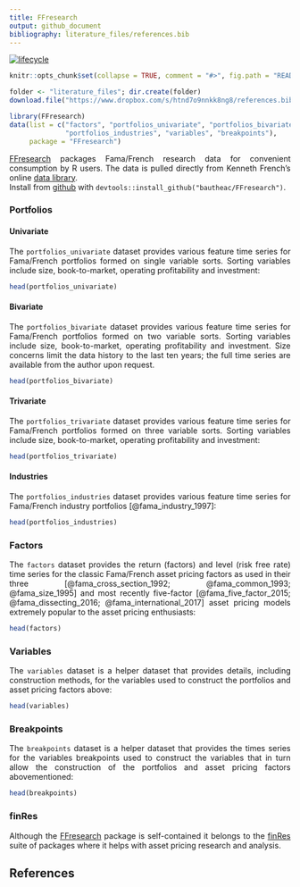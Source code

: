 ```yaml
---
title: FFresearch
output: github_document
bibliography: literature_files/references.bib
---
```


[![lifecycle](https://img.shields.io/badge/lifecycle-experimental-orange.svg)](https://www.tidyverse.org/lifecycle/#experimental)

```r
knitr::opts_chunk$set(collapse = TRUE, comment = "#>", fig.path = "README-")

folder <- "literature_files"; dir.create(folder)
download.file("https://www.dropbox.com/s/htnd7o9nnkk8ng8/references.bib?dl=1", paste(folder, "references.bib", sep = "/"))

library(FFresearch)
data(list = c("factors", "portfolios_univariate", "portfolios_bivariate", "portfolios_trivariate", 
              "portfolios_industries", "variables", "breakpoints"), 
     package = "FFresearch")
```

<style> body {text-align: justify} </style>


[FFresearch](https://github.com/bautheac/FFresearch/) packages Fama/French research data for convenient consumption by R users. The data is pulled directly from Kenneth French's online [data library](http://mba.tuck.dartmouth.edu/pages/faculty/ken.french/data_library.html).   
Install from [github](https://github.com/bautheac/FFresearch/) with `devtools::install_github("bautheac/FFresearch")`.  



### Portfolios

#### Univariate
The `portfolios_univariate` dataset provides various feature time series for Fama/French portfolios formed on single variable sorts. Sorting variables include size, book-to-market, operating profitability and investment:
```r
head(portfolios_univariate)
```

#### Bivariate
The `portfolios_bivariate` dataset provides various feature time series for Fama/French portfolios formed on two variable sorts. Sorting variables include size, book-to-market, operating profitability and investment. Size concerns limit the data history to the last ten years; the full time series are available from the author upon request.  
```r
head(portfolios_bivariate)
```

#### Trivariate
The `portfolios_trivariate` dataset provides various feature time series for Fama/French portfolios formed on three variable sorts. Sorting variables include size, book-to-market, operating profitability and investment:
```r
head(portfolios_trivariate)
```


#### Industries
The `portfolios_industries` dataset provides various feature time series for Fama/French industry portfolios [@fama_industry_1997]:
```r
head(portfolios_industries)
```


### Factors
The `factors` dataset provides the return (factors) and level (risk free rate) time series for the classic Fama/French asset pricing factors as used in their three [@fama_cross_section_1992; @fama_common_1993; @fama_size_1995] and most recently five-factor [@fama_five_factor_2015; @fama_dissecting_2016; @fama_international_2017] asset pricing models extremely popular to the asset pricing enthusiasts:
```r
head(factors)
```


### Variables
The `variables` dataset is a helper dataset that provides details, including construction methods, for the variables used to construct the portfolios and asset pricing factors above:
```r
head(variables)
```

### Breakpoints
The `breakpoints` dataset is a helper dataset that provides the times series for the variables breakpoints used to construct the variables that in turn allow the construction of the portfolios and asset pricing factors abovementioned:
```r
head(breakpoints)
```


### finRes   
Although the [FFresearch](https://github.com/bautheac/FFresearch/) package is self-contained it belongs to the [finRes](https://bautheac.github.io/finRes/) suite of packages where it helps with asset pricing research and analysis.  



## References

